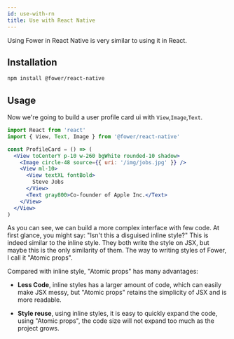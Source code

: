 ```yaml
---
id: use-with-rn
title: Use with React Native
---
```



Using Fower in React Native is very similar to using it in React.

## Installation

```bash npm2yarn
npm install @fower/react-native
```

## Usage

Now we're going to build a user profile card ui with `View`,`Image`,`Text`.

```jsx
import React from 'react'
import { View, Text, Image } from '@fower/react-native'

const ProfileCard = () => (
  <View toCenterY p-10 w-260 bgWhite rounded-10 shadow>
    <Image circle-48 source={{ uri: '/img/jobs.jpg' }} />
    <View ml-10>
      <View textXL fontBold>
        Steve Jobs
      </View>
      <Text gray800>Co-founder of Apple Inc.</Text>
    </View>
  </View>
)
```

As you can see, we can build a more complex interface with few code. At first glance, you might say: "Isn't this a disguised inline style?" This is indeed similar to the inline style. They both write the style on JSX, but maybe this is the only similarity of them. The way to writing styles of Fower, I call it "Atomic props".

Compared with inline style, "Atomic props" has many advantages:

- **Less Code**, inline styles has a larger amount of code, which can easily make JSX messy, but "Atomic props" retains the simplicity of JSX and is more readable.

- **Style reuse**, using inline styles, it is easy to quickly expand the code, using "Atomic props", the code size will not expand too much as the project grows.
